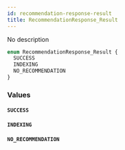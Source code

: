 ```yaml
---
id: recommendation-response-result
title: RecommendationResponse_Result
---
```



No description


```graphql
enum RecommendationResponse_Result {
  SUCCESS
  INDEXING
  NO_RECOMMENDATION
}
```


### Values

#### `SUCCESS` 




#### `INDEXING` 




#### `NO_RECOMMENDATION` 






